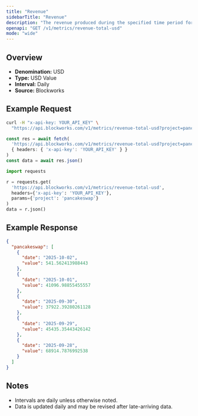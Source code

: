 ```yaml
---
title: "Revenue"
sidebarTitle: "Revenue"
description: "The revenue produced during the specified time period for given project."
openapi: "GET /v1/metrics/revenue-total-usd"
mode: "wide"
---
```


## Overview

- **Denomination:** USD
- **Type:** USD Value
- **Interval:** Daily
- **Source:** Blockworks

## Example Request

<CodeGroup>

```bash cURL
curl -H "x-api-key: YOUR_API_KEY" \
  "https://api.blockworks.com/v1/metrics/revenue-total-usd?project=pancakeswap"
```

```typescript TypeScript
const res = await fetch(
  'https://api.blockworks.com/v1/metrics/revenue-total-usd?project=pancakeswap',
  { headers: { 'x-api-key': 'YOUR_API_KEY' } }
)
const data = await res.json()
```

```python Python
import requests

r = requests.get(
  'https://api.blockworks.com/v1/metrics/revenue-total-usd',
  headers={'x-api-key': 'YOUR_API_KEY'},
  params={'project': 'pancakeswap'}
)
data = r.json()
```

</CodeGroup>

## Example Response

```json
{
  "pancakeswap": [
    {
      "date": "2025-10-02",
      "value": 541.562413988443
    },
    {
      "date": "2025-10-01",
      "value": 41096.98855455557
    },
    {
      "date": "2025-09-30",
      "value": 37922.39280261128
    },
    {
      "date": "2025-09-29",
      "value": 45435.35443426142
    },
    {
      "date": "2025-09-28",
      "value": 68914.7876992538
    }
  ]
}
```

## Notes
- Intervals are daily unless otherwise noted.
- Data is updated daily and may be revised after late-arriving data.